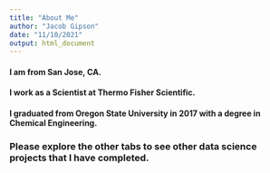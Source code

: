 ```yaml
---
title: "About Me"
author: "Jacob Gipson"
date: "11/10/2021"
output: html_document
---
```



#### I am from San Jose, CA.
#### I work as a Scientist at Thermo Fisher Scientific.
#### I graduated from Oregon State University in 2017 with a degree in Chemical Engineering. 





### Please explore the other tabs to see other data science projects that I have completed.